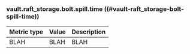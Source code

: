 ### vault.raft_storage.bolt.spill.time ((#vault-raft_storage-bolt-spill-time))

Metric type | Value | Description
----------- | ----- | -----------
BLAH     | BLAH    | BLAH